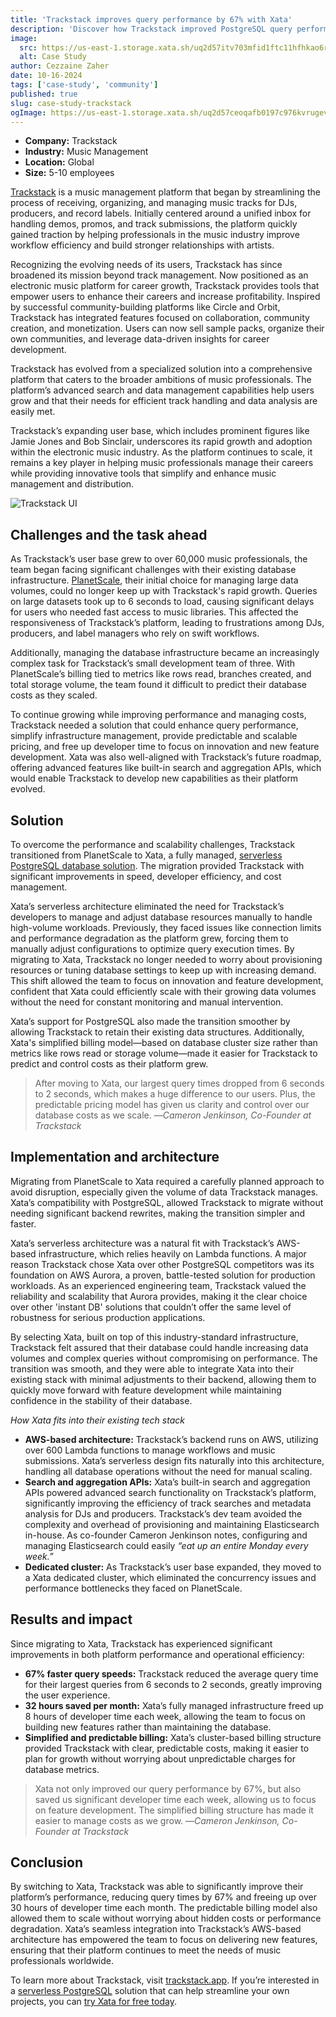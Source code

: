 ```yaml
---
title: 'Trackstack improves query performance by 67% with Xata'
description: 'Discover how Trackstack improved PostgreSQL query performance by 67 percent, saving 32 hours of developer time per month, after migrating from PlanetScale to Xata, a fully managed and serverless database solution.'
image:
  src: https://us-east-1.storage.xata.sh/uq2d57itv703mfid1ftc11hfhkao6rsc
  alt: Case Study
author: Cezzaine Zaher
date: 10-16-2024
tags: ['case-study', 'community']
published: true
slug: case-study-trackstack
ogImage: https://us-east-1.storage.xata.sh/uq2d57ceoqafb0197c976kvrugevhlf8
---
```


<ArticleImage
  src="https://us-east-1.storage.xata.sh/uq2d57c1r5efeldl3rbc8l19901jii30"
  width="800"
  height="405"
  alt="Trackstack hero image"
  position="center"
/>

- **Company:** Trackstack
- **Industry:** Music Management
- **Location:** Global
- **Size:** 5-10 employees

[Trackstack](https://www.trackstack.app/) is a music management platform that began by streamlining the process of receiving, organizing, and managing music tracks for DJs, producers, and record labels. Initially centered around a unified inbox for handling demos, promos, and track submissions, the platform quickly gained traction by helping professionals in the music industry improve workflow efficiency and build stronger relationships with artists.

Recognizing the evolving needs of its users, Trackstack has since broadened its mission beyond track management. Now positioned as an electronic music platform for career growth, Trackstack provides tools that empower users to enhance their careers and increase profitability. Inspired by successful community-building platforms like Circle and Orbit, Trackstack has integrated features focused on collaboration, community creation, and monetization. Users can now sell sample packs, organize their own communities, and leverage data-driven insights for career development.

Trackstack has evolved from a specialized solution into a comprehensive platform that caters to the broader ambitions of music professionals. The platform’s advanced search and data management capabilities help users grow and that their needs for efficient track handling and data analysis are easily met.

Trackstack’s expanding user base, which includes prominent figures like Jamie Jones and Bob Sinclair, underscores its rapid growth and adoption within the electronic music industry. As the platform continues to scale, it remains a key player in helping music professionals manage their careers while providing innovative tools that simplify and enhance music management and distribution.

![Trackstack UI](/images/trackstack.png)

## Challenges and the task ahead

As Trackstack’s user base grew to over 60,000 music professionals, the team began facing significant challenges with their existing database infrastructure. [PlanetScale](https://planetscale.com/), their initial choice for managing large data volumes, could no longer keep up with Trackstack's rapid growth. Queries on large datasets took up to 6 seconds to load, causing significant delays for users who needed fast access to music libraries. This affected the responsiveness of Trackstack’s platform, leading to frustrations among DJs, producers, and label managers who rely on swift workflows.

Additionally, managing the database infrastructure became an increasingly complex task for Trackstack’s small development team of three. With PlanetScale’s billing tied to metrics like rows read, branches created, and total storage volume, the team found it difficult to predict their database costs as they scaled.

To continue growing while improving performance and managing costs, Trackstack needed a solution that could enhance query performance, simplify infrastructure management, provide predictable and scalable pricing, and free up developer time to focus on innovation and new feature development. Xata was also well-aligned with Trackstack’s future roadmap, offering advanced features like built-in search and aggregation APIs, which would enable Trackstack to develop new capabilities as their platform evolved.

## Solution

To overcome the performance and scalability challenges, Trackstack transitioned from PlanetScale to Xata, a fully managed, [serverless PostgreSQL database solution](https://xata.io/serverless-postgres). The migration provided Trackstack with significant improvements in speed, developer efficiency, and cost management.

Xata’s serverless architecture eliminated the need for Trackstack’s developers to manage and adjust database resources manually to handle high-volume workloads. Previously, they faced issues like connection limits and performance degradation as the platform grew, forcing them to manually adjust configurations to optimize query execution times. By migrating to Xata, Trackstack no longer needed to worry about provisioning resources or tuning database settings to keep up with increasing demand. This shift allowed the team to focus on innovation and feature development, confident that Xata could efficiently scale with their growing data volumes without the need for constant monitoring and manual intervention.

Xata’s support for PostgreSQL also made the transition smoother by allowing Trackstack to retain their existing data structures. Additionally, Xata's simplified billing model—based on database cluster size rather than metrics like rows read or storage volume—made it easier for Trackstack to predict and control costs as their platform grew.

> After moving to Xata, our largest query times dropped from 6 seconds to 2 seconds, which makes a huge difference to our users. Plus, the predictable pricing model has given us clarity and control over our database costs as we scale.
> ––_Cameron Jenkinson, Co-Founder at Trackstack_

## Implementation and architecture

Migrating from PlanetScale to Xata required a carefully planned approach to avoid disruption, especially given the volume of data Trackstack manages. Xata’s compatibility with PostgreSQL, allowed Trackstack to migrate without needing significant backend rewrites, making the transition simpler and faster.

Xata’s serverless architecture was a natural fit with Trackstack’s AWS-based infrastructure, which relies heavily on Lambda functions. A major reason Trackstack chose Xata over other PostgreSQL competitors was its foundation on AWS Aurora, a proven, battle-tested solution for production workloads. As an experienced engineering team, Trackstack valued the reliability and scalability that Aurora provides, making it the clear choice over other 'instant DB' solutions that couldn’t offer the same level of robustness for serious production applications.

By selecting Xata, built on top of this industry-standard infrastructure, Trackstack felt assured that their database could handle increasing data volumes and complex queries without compromising on performance. The transition was smooth, and they were able to integrate Xata into their existing stack with minimal adjustments to their backend, allowing them to quickly move forward with feature development while maintaining confidence in the stability of their database.

_How Xata fits into their existing tech stack_

- **AWS-based architecture:** Trackstack’s backend runs on AWS, utilizing over 600 Lambda functions to manage workflows and music submissions. Xata’s serverless design fits naturally into this architecture, handling all database operations without the need for manual scaling.
- **Search and aggregation APIs:** Xata’s built-in search and aggregation APIs powered advanced search functionality on Trackstack’s platform, significantly improving the efficiency of track searches and metadata analysis for DJs and producers. Trackstack’s dev team avoided the complexity and overhead of provisioning and maintaining Elasticsearch in-house. As co-founder Cameron Jenkinson notes, configuring and managing Elasticsearch could easily _“eat up an entire Monday every week.”_
- **Dedicated cluster:** As Trackstack’s user base expanded, they moved to a Xata dedicated cluster, which eliminated the concurrency issues and performance bottlenecks they faced on PlanetScale.

## Results and impact

Since migrating to Xata, Trackstack has experienced significant improvements in both platform performance and operational efficiency:

- **67% faster query speeds:** Trackstack reduced the average query time for their largest queries from 6 seconds to 2 seconds, greatly improving the user experience.
- **32 hours saved per month:** Xata’s fully managed infrastructure freed up 8 hours of developer time each week, allowing the team to focus on building new features rather than maintaining the database.
- **Simplified and predictable billing:** Xata’s cluster-based billing structure provided Trackstack with clear, predictable costs, making it easier to plan for growth without worrying about unpredictable charges for database metrics.

> Xata not only improved our query performance by 67%, but also saved us significant developer time each week, allowing us to focus on feature development. The simplified billing structure has made it easier to manage costs as we grow.
> ––_Cameron Jenkinson, Co-Founder at Trackstack_

## Conclusion

By switching to Xata, Trackstack was able to significantly improve their platform’s performance, reducing query times by 67% and freeing up over 30 hours of developer time each month. The predictable billing model also allowed them to scale without worrying about hidden costs or performance degradation. Xata’s seamless integration into Trackstack’s AWS-based architecture has empowered the team to focus on delivering new features, ensuring that their platform continues to meet the needs of music professionals worldwide.

To learn more about Trackstack, visit [trackstack.app](https://www.trackstack.app/). If you’re interested in a [serverless PostgreSQL](https://xata.io/serverless-postgres) solution that can help streamline your own projects, you can [try Xata for free today](https://app.xata.io/signin?mode=signup).

